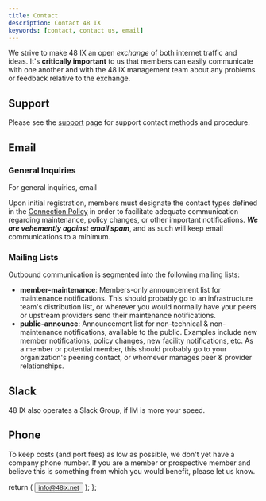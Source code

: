 ```yaml
---
title: Contact
description: Contact 48 IX
keywords: [contact, contact us, email]
---
```



We strive to make 48 IX an open _exchange_ of both internet traffic and ideas. It's **critically important** to us that members can easily communicate with one another and with the 48 IX management team about any problems or feedback relative to the exchange.

## Support

Please see the [support](support.mdx) page for support contact methods and procedure.

## Email

### General Inquiries

For general inquiries, email <InfoBtn/>

Upon initial registration, members must designate the contact types defined in the [Connection Policy](connection-policy.mdx#communication) in order to facilitate adequate communication regarding maintenance, policy changes, or other important notifications. _**We are vehemently against email spam**_, and as such will keep email communications to a minimum.

### Mailing Lists

Outbound communication is segmented into the following mailing lists:

- **member-maintenance**: Members-only announcement list for maintenance notifications. This should probably go to an infrastructure team's distribution list, or wherever you would normally have your peers or upstream providers send their maintenance notifications.
- **public-announce**: Announcement list for non-technical & non-maintenance notifications, available to the public. Examples include new member notifications, policy changes, new facility notifications, etc. As a member or potential member, this should probably go to your organization's peering contact, or whomever manages peer & provider relationships.

## Slack

48 IX also operates a Slack Group, if IM is more your speed.

<SlackInvite />

## Phone

To keep costs (and port fees) as low as possible, we don't yet have a company phone number. If you are a member or prospective member and believe this is something from which you would benefit, please let us know.

  return (
    <Button as="a" size="xs" fontWeight="bold" href="mailto:info@48ix.net">
      info@48ix.net
    </Button>
  );
};
